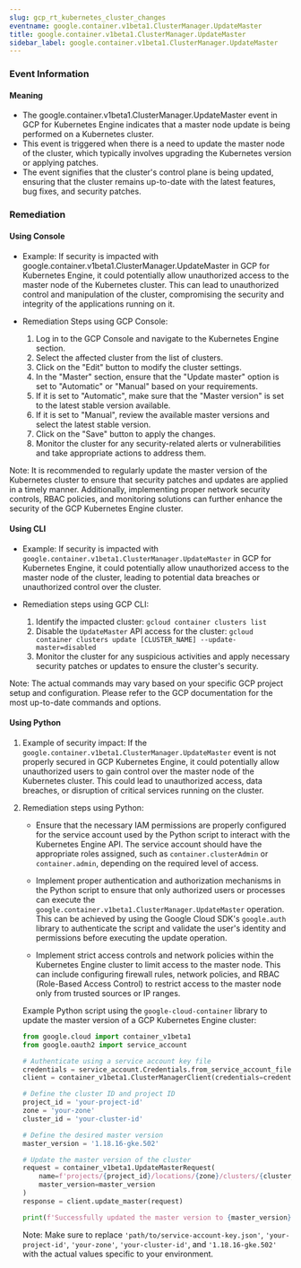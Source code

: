 ```yaml
--- 
slug: gcp_rt_kubernetes_cluster_changes
eventname: google.container.v1beta1.ClusterManager.UpdateMaster
title: google.container.v1beta1.ClusterManager.UpdateMaster
sidebar_label: google.container.v1beta1.ClusterManager.UpdateMaster
---
```

                       
### Event Information

#### Meaning

- The google.container.v1beta1.ClusterManager.UpdateMaster event in GCP for Kubernetes Engine indicates that a master node update is being performed on a Kubernetes cluster.
- This event is triggered when there is a need to update the master node of the cluster, which typically involves upgrading the Kubernetes version or applying patches.
- The event signifies that the cluster's control plane is being updated, ensuring that the cluster remains up-to-date with the latest features, bug fixes, and security patches.

### Remediation

#### Using Console

- Example: If security is impacted with google.container.v1beta1.ClusterManager.UpdateMaster in GCP for Kubernetes Engine, it could potentially allow unauthorized access to the master node of the Kubernetes cluster. This can lead to unauthorized control and manipulation of the cluster, compromising the security and integrity of the applications running on it.

- Remediation Steps using GCP Console:
  1. Log in to the GCP Console and navigate to the Kubernetes Engine section.
  2. Select the affected cluster from the list of clusters.
  3. Click on the "Edit" button to modify the cluster settings.
  4. In the "Master" section, ensure that the "Update master" option is set to "Automatic" or "Manual" based on your requirements.
  5. If it is set to "Automatic", make sure that the "Master version" is set to the latest stable version available.
  6. If it is set to "Manual", review the available master versions and select the latest stable version.
  7. Click on the "Save" button to apply the changes.
  8. Monitor the cluster for any security-related alerts or vulnerabilities and take appropriate actions to address them.

Note: It is recommended to regularly update the master version of the Kubernetes cluster to ensure that security patches and updates are applied in a timely manner. Additionally, implementing proper network security controls, RBAC policies, and monitoring solutions can further enhance the security of the GCP Kubernetes Engine cluster.

#### Using CLI

- Example: If security is impacted with `google.container.v1beta1.ClusterManager.UpdateMaster` in GCP for Kubernetes Engine, it could potentially allow unauthorized access to the master node of the cluster, leading to potential data breaches or unauthorized control over the cluster.

- Remediation steps using GCP CLI:
  1. Identify the impacted cluster: `gcloud container clusters list`
  2. Disable the `UpdateMaster` API access for the cluster: `gcloud container clusters update [CLUSTER_NAME] --update-master=disabled`
  3. Monitor the cluster for any suspicious activities and apply necessary security patches or updates to ensure the cluster's security.

Note: The actual commands may vary based on your specific GCP project setup and configuration. Please refer to the GCP documentation for the most up-to-date commands and options.

#### Using Python

1. Example of security impact: If the `google.container.v1beta1.ClusterManager.UpdateMaster` event is not properly secured in GCP Kubernetes Engine, it could potentially allow unauthorized users to gain control over the master node of the Kubernetes cluster. This could lead to unauthorized access, data breaches, or disruption of critical services running on the cluster.

2. Remediation steps using Python:

   - Ensure that the necessary IAM permissions are properly configured for the service account used by the Python script to interact with the Kubernetes Engine API. The service account should have the appropriate roles assigned, such as `container.clusterAdmin` or `container.admin`, depending on the required level of access.
   
   - Implement proper authentication and authorization mechanisms in the Python script to ensure that only authorized users or processes can execute the `google.container.v1beta1.ClusterManager.UpdateMaster` operation. This can be achieved by using the Google Cloud SDK's `google.auth` library to authenticate the script and validate the user's identity and permissions before executing the update operation.
   
   - Implement strict access controls and network policies within the Kubernetes Engine cluster to limit access to the master node. This can include configuring firewall rules, network policies, and RBAC (Role-Based Access Control) to restrict access to the master node only from trusted sources or IP ranges.
   
   Example Python script using the `google-cloud-container` library to update the master version of a GCP Kubernetes Engine cluster:

   ```python
   from google.cloud import container_v1beta1
   from google.oauth2 import service_account

   # Authenticate using a service account key file
   credentials = service_account.Credentials.from_service_account_file('path/to/service-account-key.json')
   client = container_v1beta1.ClusterManagerClient(credentials=credentials)

   # Define the cluster ID and project ID
   project_id = 'your-project-id'
   zone = 'your-zone'
   cluster_id = 'your-cluster-id'

   # Define the desired master version
   master_version = '1.18.16-gke.502'

   # Update the master version of the cluster
   request = container_v1beta1.UpdateMasterRequest(
       name=f'projects/{project_id}/locations/{zone}/clusters/{cluster_id}',
       master_version=master_version
   )
   response = client.update_master(request)

   print(f'Successfully updated the master version to {master_version}')
   ```
   
   Note: Make sure to replace `'path/to/service-account-key.json'`, `'your-project-id'`, `'your-zone'`, `'your-cluster-id'`, and `'1.18.16-gke.502'` with the actual values specific to your environment.


 